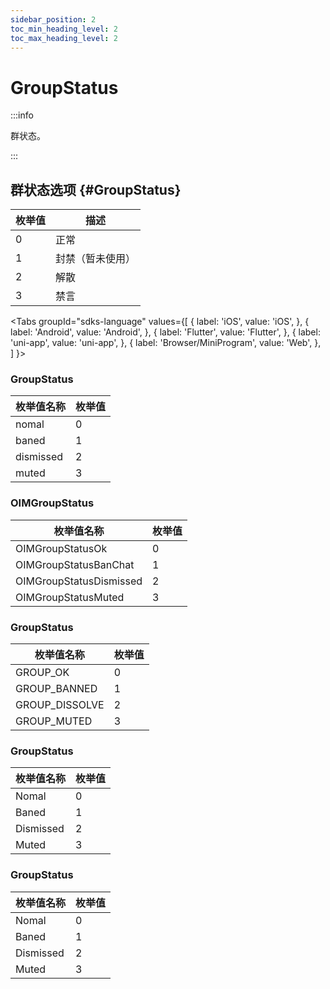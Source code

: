 ```yaml
---
sidebar_position: 2
toc_min_heading_level: 2
toc_max_heading_level: 2
---
```


# GroupStatus

:::info

群状态。

:::

## 群状态选项 {#GroupStatus}

| 枚举值 | 描述             |
| ------ | ---------------- |
| 0      | 正常             |
| 1      | 封禁（暂未使用） |
| 2      | 解散             |
| 3      | 禁言             |

<Tabs
groupId="sdks-language"
values={[
{ label: 'iOS', value: 'iOS', },
{ label: 'Android', value: 'Android', },
{ label: 'Flutter', value: 'Flutter', },
{ label: 'uni-app', value: 'uni-app', },
{ label: 'Browser/MiniProgram', value: 'Web', },
]
}>

<TabItem value="Flutter">

### GroupStatus

| 枚举值名称 | 枚举值 |
| ---------- | ------ |
| nomal      | 0      |
| baned      | 1      |
| dismissed  | 2      |
| muted      | 3      |

</TabItem>

<TabItem value="iOS">

### OIMGroupStatus

| 枚举值名称              | 枚举值 |
| ----------------------- | ------ |
| OIMGroupStatusOk        | 0      |
| OIMGroupStatusBanChat   | 1      |
| OIMGroupStatusDismissed | 2      |
| OIMGroupStatusMuted     | 3      |

</TabItem>

<TabItem value="Android">

### GroupStatus

| 枚举值名称     | 枚举值 |
| -------------- | ------ |
| GROUP_OK       | 0      |
| GROUP_BANNED   | 1      |
| GROUP_DISSOLVE | 2      |
| GROUP_MUTED    | 3      |

</TabItem>

<TabItem value="Web">

### GroupStatus

| 枚举值名称 | 枚举值 |
| ---------- | ------ |
| Nomal      | 0      |
| Baned      | 1      |
| Dismissed  | 2      |
| Muted      | 3      |

</TabItem>

<TabItem value="uni-app">

### GroupStatus

| 枚举值名称 | 枚举值 |
| ---------- | ------ |
| Nomal      | 0      |
| Baned      | 1      |
| Dismissed  | 2      |
| Muted      | 3      |

</TabItem>

</Tabs>
